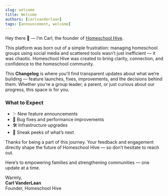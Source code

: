 ```yaml
---
slug: welcome
title: Welcome
authors: [carlvanderlaan]
tags: [announcement, welcome]
---
```


Hey there 👋 — I’m Carl, the founder of [Homeschool Hive](https://homeschoolhive.co/).

This platform was born out of a simple frustration: managing homeschool groups using social media and scattered tools wasn’t just inefficient — it was chaotic. Homeschool Hive was created to bring clarity, connection, and confidence to the homeschool community.

This **Changelog** is where you'll find transparent updates about what we’re building — feature launches, fixes, improvements, and the decisions behind them. Whether you're a group leader, a parent, or just curious about our progress, this space is for you.

### What to Expect

- ✨ New feature announcements
- 🐛 Bug fixes and performance improvements
- 🛠️ Infrastructure upgrades
- 📣 Sneak peeks of what’s next

Thanks for being a part of this journey. Your feedback and engagement directly shape the future of Homeschool Hive — so don’t hesitate to reach out.

Here’s to empowering families and strengthening communities — one update at a time.

Warmly,  
**Carl VanderLaan**  
Founder, Homeschool Hive
